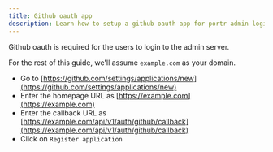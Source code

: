 ```yaml
---
title: Github oauth app
description: Learn how to setup a github oauth app for portr admin login
---
```



Github oauth is required for the users to login to the admin server.

For the rest of this guide, we'll assume `example.com` as your domain.

- Go to [https://github.com/settings/applications/new](https://github.com/settings/applications/new)
- Enter the homepage URL as [https://example.com](https://example.com)
- Enter the callback URL as [https://example.com/api/v1/auth/github/callback](https://example.com/api/v1/auth/github/callback)
- Click on `Register application`
